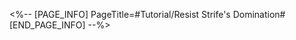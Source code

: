 <%-- [PAGE_INFO]
PageTitle=#Tutorial/Resist Strife's Domination#
[END_PAGE_INFO] --%>
{{Tutorial
|sort      = 223301
|title     = Resist Strife's Domination
|subtitle  = 
|type      = Battle
|about     = 
|image1    = Tutorial Resist Strife's Domination 1.png{{subst:void|<!--$UPLOAD:<<SpriteOutput/TutorialPic/TutorialPage_223301.png>-<Tutorial Resist Strife's Domination 1.png>-<Tutorial Files>>-->}}
|text1     = Reducing the HP of "Conquer or Be Conquered" restores the corresponding character's Maximum Restorable HP, and the character can deal increased DMG when attacking their corresponding "Conquer or Be Conquered."
}}